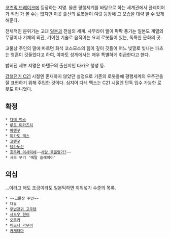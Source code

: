 [[코즈믹 브레이크]]에 등장하는 지명.
물론 평행세계를 바탕으로 하는 세계관에서 플레이어가 직접 가 볼 수는 없지만 이곳 출신의 로봇들이 여럿 등장해 그 모습을 대략 알 수 있게 해준다.

전체적인 분위기는 고대 [[일본]]과 전설의 세계. 사무라이 삘이 팍팍 풍기는 일본도 계열의 무장이나 기체의 외관, 기이한 기술로 움직이는 요괴 로봇들이 있는, 독특한 문화의 곳.

고물상 주인의 말에 따르면 화석 코스모스의 힘이 깊이 깃들어 어느 빛깔로 빛나는 파츠는 영혼이 깃들었다고 하여, 야마토 성계에서는 매우 특별하게 취급한다고 한다.

밝혀진 세부 지명은 마텐구의 출신지인 타카오 행성 등.

[[강철전기 C21]] 시절엔 존재하지 않았던 설정으로 기존의 로봇들에 평행세계의 우주관을 잘 표현하기 위해 주입한 것이다. 심지어 다테 맥스는 C21 시절엔 단독 입수 가능한 로봇도 아니었다.
== 확정 ==
 * [[다테 맥스]]
 * [[루토 미카즈치]]
 * [[마텐구]]
 * [[미카도 맥스]]
 * [[코텐구]]
 * [[테라노신]]
 * [[호무라 이사미네]]~~[http://www.cosmicbreak.kr/landing/sale/homura.html 사탕 묵을랑가?]~~
 * 서브 무기 '메탈 슬레이어'
== 의심 ==
...이라고 해도 조금이라도 일본틱하면 끼워넣기 수준의 목록.
 * ~~고물상 주인~~
 * 다유
 * [[무법강귀 고우텐]]
 * [[섀도우 헌터]]
 * [[오우카]]
 * [[이즈나 카무이]]
 * [[카게타마]]
